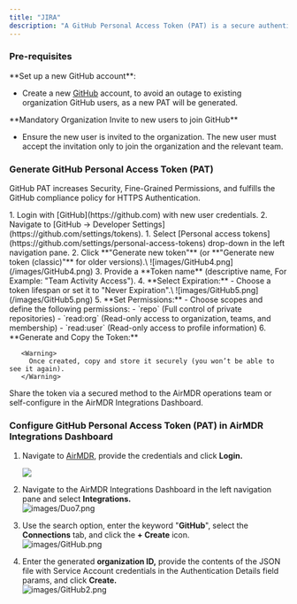 ```yaml
---
title: "JIRA"
description: "A GitHub Personal Access Token (PAT) is a secure authentication method used to access GitHub's API, repositories, and other services without using a password. It acts as a substitute for your password when performing operations like cloning repositories, pushing code, or accessing GitHub APIs from scripts or third-party applications."
---
```


### Pre-requisites

<Check>
  **Set up a new GitHub account**:

  - Create a new [GitHub](https://github.com/join) account, to avoid an outage to existing organization GitHub users, as a new PAT will be generated.
</Check>

<Check>
  **Mandatory Organization Invite to new users to join GitHub**

  - Ensure the new user is invited to the organization. The new user must accept the invitation only to join the organization and the relevant team.
</Check>

### **Generate GitHub Personal Access Token (PAT)**

GitHub PAT increases Security, Fine-Grained Permissions, and fulfills the GitHub compliance policy for HTTPS Authentication.

<Steps>
  <Step title="Access GitHub">
    1. Login with [GitHub](https://github.com) with new user credentials.
    2. Navigate to [GitHub → Developer Settings](https://github.com/settings/tokens).
  </Step>
  <Step title="Generate a Personal Access Token">
    1. Select [Personal access tokens](https://github.com/settings/personal-access-tokens) drop-down in the left navigation pane.
    2. Click **"Generate new token"** (or **"Generate new token (classic)"** for older versions).\
       ![images/GitHub4.png](/images/GitHub4.png)
    3. Provide a **Token name** (descriptive name, For Example: "Team Activity Access").
    4. **Select Expiration:**
       - Choose a token lifespan or set it to "Never Expiration".\
         ![images/GitHub5.png](/images/GitHub5.png)
    5. **Set Permissions:**
       - Choose scopes and define the following permissions:
         - `repo` (Full control of private repositories)
         - `read:org` (Read-only access to organization, teams, and membership)
         - `read:user` (Read-only access to profile information)
    6. **Generate and Copy the Token:**

       <Warning>
         Once created, copy and store it securely (you won’t be able to see it again).
       </Warning>
  </Step>
  <Step title="Securely share GitHub PAT">
    <Check>
      <Icon icon="envelope" /> Share the token via a secured method to the AirMDR operations team or self-configure in the AirMDR Integrations Dashboard.
    </Check>
  </Step>
</Steps>

### Configure **GitHub Personal Access Token (PAT)** in AirMDR Integrations Dashboard

1. Navigate to [AirMDR](https://app.airmdr.com/auth/login), provide the credentials and click **Login.**

   ![](/images/Datadog11.png)
2. Navigate to the AirMDR Integrations Dashboard in the left navigation pane and select **Integrations.**\
   ![images/Duo7.png](/images/Duo7.png)
3. Use the search option, enter the keyword "**GitHub**", select the **Connections** tab, and click the **\+ Create** icon.\
   ![images/GitHub.png](/images/GitHub.png)
4. Enter the generated **organization ID,** provide the contents of the JSON file with Service Account credentials in the Authentication Details field params, and click **Create.**\
   ![images/GitHub2.png](/images/GitHub2.png)
